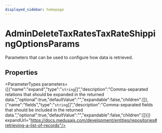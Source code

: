```yaml
---
displayed_sidebar: homepage
---
```



# AdminDeleteTaxRatesTaxRateShippingOptionsParams

Parameters that can be used to configure how data is retrieved.

## Properties

<ParameterTypes parameters={[{"name":"expand","type":"`string`[]","description":"Comma-separated relations that should be expanded in the returned data.","optional":true,"defaultValue":"","expandable":false,"children":[]},{"name":"fields","type":"`string`[]","description":"Comma-separated fields that should be included in the returned data.","optional":true,"defaultValue":"","expandable":false,"children":[]}]} expandUrl="https://docs.medusajs.com/development/entities/repositories#retrieving-a-list-of-records"/>
